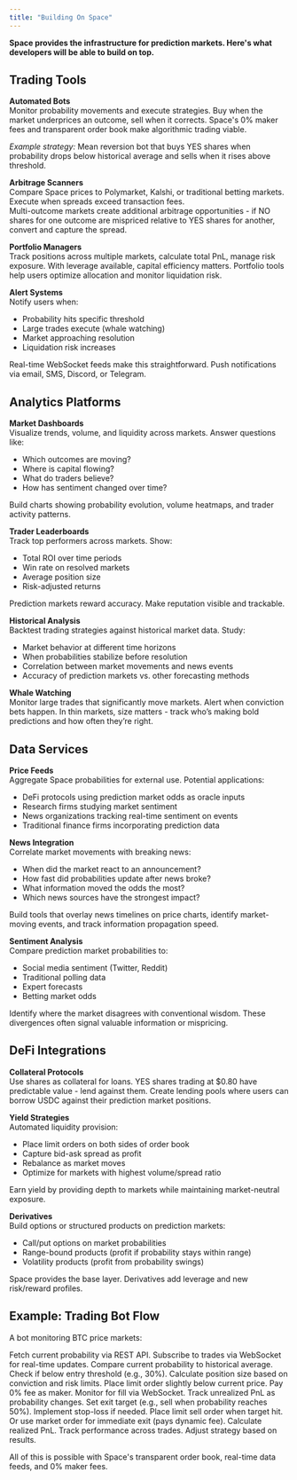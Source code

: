 ```yaml
---
title: "Building On Space"
---
```

**Space provides the infrastructure for prediction markets. Here's what developers will be able to build on top.**

## Trading Tools

**Automated Bots**  
Monitor probability movements and execute strategies. Buy when the market underprices an outcome, sell when it corrects. Space's 0% maker fees and transparent order book make algorithmic trading viable.  

*Example strategy:* Mean reversion bot that buys YES shares when probability drops below historical average and sells when it rises above threshold.

**Arbitrage Scanners**  
Compare Space prices to Polymarket, Kalshi, or traditional betting markets. Execute when spreads exceed transaction fees.  
Multi-outcome markets create additional arbitrage opportunities - if NO shares for one outcome are mispriced relative to YES shares for another, convert and capture the spread.

**Portfolio Managers**  
Track positions across multiple markets, calculate total PnL, manage risk exposure. With leverage available, capital efficiency matters. Portfolio tools help users optimize allocation and monitor liquidation risk.

**Alert Systems**  
Notify users when:
- Probability hits specific threshold  
- Large trades execute (whale watching)  
- Market approaching resolution  
- Liquidation risk increases  

Real-time WebSocket feeds make this straightforward. Push notifications via email, SMS, Discord, or Telegram.

## Analytics Platforms

**Market Dashboards**  
Visualize trends, volume, and liquidity across markets. Answer questions like:
- Which outcomes are moving?  
- Where is capital flowing?  
- What do traders believe?  
- How has sentiment changed over time?  

Build charts showing probability evolution, volume heatmaps, and trader activity patterns.

**Trader Leaderboards**  
Track top performers across markets. Show:
- Total ROI over time periods  
- Win rate on resolved markets  
- Average position size  
- Risk-adjusted returns  

Prediction markets reward accuracy. Make reputation visible and trackable.

**Historical Analysis**  
Backtest trading strategies against historical market data. Study:
- Market behavior at different time horizons  
- When probabilities stabilize before resolution  
- Correlation between market movements and news events  
- Accuracy of prediction markets vs. other forecasting methods  

**Whale Watching**  
Monitor large trades that significantly move markets. Alert when conviction bets happen. In thin markets, size matters - track who’s making bold predictions and how often they’re right.

## Data Services

**Price Feeds**  
Aggregate Space probabilities for external use. Potential applications:
- DeFi protocols using prediction market odds as oracle inputs  
- Research firms studying market sentiment  
- News organizations tracking real-time sentiment on events  
- Traditional finance firms incorporating prediction data  

**News Integration**  
Correlate market movements with breaking news:
- When did the market react to an announcement?  
- How fast did probabilities update after news broke?  
- What information moved the odds the most?  
- Which news sources have the strongest impact?  

Build tools that overlay news timelines on price charts, identify market-moving events, and track information propagation speed.

**Sentiment Analysis**  
Compare prediction market probabilities to:
- Social media sentiment (Twitter, Reddit)  
- Traditional polling data  
- Expert forecasts  
- Betting market odds  

Identify where the market disagrees with conventional wisdom. These divergences often signal valuable information or mispricing.

## DeFi Integrations

**Collateral Protocols**  
Use shares as collateral for loans. YES shares trading at $0.80 have predictable value - lend against them. Create lending pools where users can borrow USDC against their prediction market positions.

**Yield Strategies**  
Automated liquidity provision:
- Place limit orders on both sides of order book  
- Capture bid-ask spread as profit  
- Rebalance as market moves  
- Optimize for markets with highest volume/spread ratio  

Earn yield by providing depth to markets while maintaining market-neutral exposure.

**Derivatives**  
Build options or structured products on prediction markets:
- Call/put options on market probabilities  
- Range-bound products (profit if probability stays within range)  
- Volatility products (profit from probability swings)  

Space provides the base layer. Derivatives add leverage and new risk/reward profiles.

## Example: Trading Bot Flow

A bot monitoring BTC price markets:

<Steps>

<Step title="Monitor Market">
Fetch current probability via REST API.  
Subscribe to trades via WebSocket for real-time updates.  
</Step>

<Step title="Evaluate Opportunity">
Compare current probability to historical average.  
Check if below entry threshold (e.g., 30%).  
Calculate position size based on conviction and risk limits.  
</Step>

<Step title="Execute Trade">
Place limit order slightly below current price.  
Pay 0% fee as maker.  
Monitor for fill via WebSocket.  
</Step>

<Step title="Manage Position">
Track unrealized PnL as probability changes.  
Set exit target (e.g., sell when probability reaches 50%).  
Implement stop-loss if needed.  
</Step>

<Step title="Exit">
Place limit sell order when target hit.  
Or use market order for immediate exit (pays dynamic fee).  
Calculate realized PnL.  
</Step>

<Step title="Repeat">
Track performance across trades.  
Adjust strategy based on results.  
</Step>

</Steps>

All of this is possible with Space's transparent order book, real-time data feeds, and 0% maker fees.

